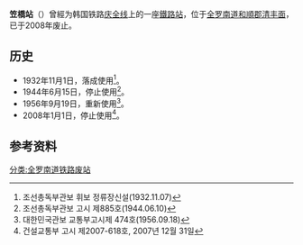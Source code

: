 {{朝鮮半島車站資訊
|公司色 = black
|文字色 = 
|站名 = 笠橋站
|圖片 = 
|pxl = 
|圖片說明 =
|前一站 = [[梨阳站|梨阳]]
|前一站距離 = 
|後一站距離 = 
|後一站 = [[石亭里站|石亭里]]
|所屬路線 = [[庆全线|庆全线]]
|距離 = 
|起點站 = [[三浪津站|三浪津]]
|諺文 = 입교역
|朝鮮漢字 = 笠橋驛
|文觀部式 =Ipgyo-yeok 
|馬-賴式 =Ipgyo-yŏk
|副站名 = 
|車站編號 = 
|停站路線數 = 
|所屬公司 = [[韩国铁道公社|韩国铁道公社]]
|所在地 =[[全罗南道|全罗南道]][[和順郡|和順郡]][[清丰面|清丰面]]
|車站構造 = 地面车站
|月台配置 = 1面1线
|啟用年月日 =1932年11月1日
|廢站年月日 =2008年1月1日
|上下車人次 = 
|統計年度 = 
|轉車 = 
|備註 = 
|全寬備註 = 
}}

'''笠橋站'''（{{kor|諺=입교역|漢=笠橋驛|羅=Ipgyo yeok|f=y}}）曾經为韩国铁路[[庆全线|庆全线]]上的一座[[鐵路站|鐵路站]]，位于[[全罗南道|全罗南道]][[和順郡|和順郡]][[清丰面|清丰面]]，已于2008年废止。

== 历史 ==
*1932年11月1日，落成使用<ref>조선총독부관보 휘보 정류장신설(1932.11.07)</ref>。
*1944年6月15日，停止使用<ref>조선총독부관보 고시 제885호(1944.06.10)</ref>。
*1956年9月19日，重新使用<ref>대한민국관보 교통부고시제 474호(1956.09.18)</ref>。
*2008年1月1日，停止使用<ref>건설교통부 고시 제2007-618호, 2007년 12월 31일</ref>。

== 参考资料 ==
{{reflist}}

{{庆全线}}

[[分类:全罗南道铁路废站|分类:全罗南道铁路废站]]
